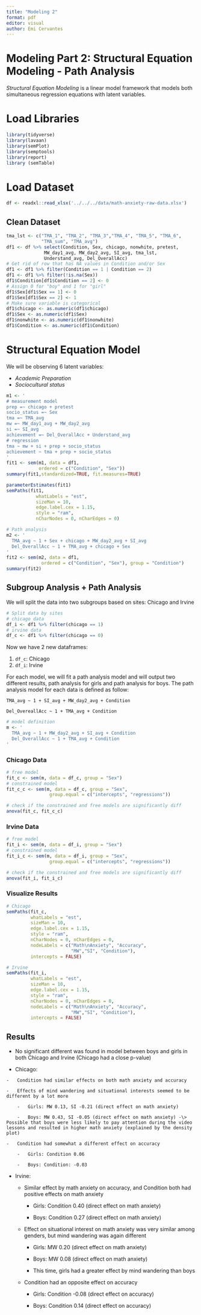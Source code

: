 ```yaml
---
title: "Modeling 2"
format: pdf
editor: visual
author: Emi Cervantes
---
```


# Modeling Part 2: Structural Equation Modeling - Path Analysis

*Structural Equation Modeling* is a linear model framework that models both simultaneous regression equations with latent variables.

# Load Libraries

```r
library(tidyverse)
library(lavaan)
library(semPlot)
library(semptools)
library(report)
library (semTable)
```

# Load Dataset

```r
df <- readxl::read_xlsx('../../../data/math-anxiety-raw-data.xlsx')
```

## Clean Dataset

```r
tma_lst <- c("TMA_1", "TMA_2", "TMA_3","TMA_4", "TMA_5", "TMA_6",
             "TMA_sum", "TMA_avg")
df1 <- df %>% select(Condition, Sex, chicago, nonwhite, pretest,
              MW_day1_avg, MW_day2_avg, SI_avg, tma_lst,
              Understand_avg, Del_OverallAcc)
# Get rid of row that has NA values in Condition and/or Sex
df1 <- df1 %>% filter(Condition == 1 | Condition == 2)
df1 <- df1 %>% filter(!is.na(Sex))
df1$Condition[df1$Condition == 2] <- 0
# Assign 0 for "boy" and 1 for "girl"
df1$Sex[df1$Sex == 1] <- 0
df1$Sex[df1$Sex == 2] <- 1
# Make sure variable is categorical
df1$chicago <- as.numeric(df1$chicago)
df1$Sex <- as.numeric(df1$Sex)
df1$nonwhite <- as.numeric(df1$nonwhite)
df1$Condition <- as.numeric(df1$Condition)
```

# Structural Equation Model

We will be observing 6 latent variables:

-   *Academic Preparation*
-   *Sociocultural status*

```r
m1 <- '
# measurement model
prep =~ chicago + pretest
socio_status =~ Sex
tma =~ TMA_avg
mw =~ MW_day1_avg + MW_day2_avg
si =~ SI_avg
achievement =~ Del_OverallAcc + Understand_avg
# regression
tma ~ mw + si + prep + socio_status
achievement ~ tma + prep + socio_status
'
fit1 <- sem(m1, data = df1,
            ordered = c("Condition", "Sex"))
summary(fit1,standardized=TRUE, fit.measures=TRUE)
```

```r
parameterEstimates(fit1)
semPaths(fit1,
           whatLabels = "est",
           sizeMan = 10,
           edge.label.cex = 1.15,
           style = "ram",
           nCharNodes = 0, nCharEdges = 0)
```

```r
# Path analysis
m2 <- '
  TMA_avg ~ 1 + Sex + chicago + MW_day2_avg + SI_avg
  Del_OverallAcc ~ 1 + TMA_avg + chicago + Sex
'
fit2 <- sem(m2, data = df1,
             ordered = c("Condition", "Sex"), group = "Condition")
summary(fit2)
```

## Subgroup Analysis + Path Analysis

We will split the data into two subgroups based on sites: Chicago and Irvine

```r
# Split data by sites
# chicago data
df_i <- df1 %>% filter(chicago == 1)
# irvine data
df_c <- df1 %>% filter(chicago == 0)
```

Now we have 2 new dataframes:

1.  `df_c`: Chicago
2.  `df_i`: Irvine

For each model, we will fit a path analysis model and will output two different results, path analysis for girls and path analysis for boys. The path analysis model for each data is defined as follow:

`TMA_avg ~ 1 + SI_avg + MW_day2_avg + Condition`

`Del_OvereallAcc ~ 1 + TMA_avg + Condition`

```r
# model definition
m <- '
  TMA_avg ~ 1 + MW_day2_avg + SI_avg + Condition
  Del_OverallAcc ~ 1 + TMA_avg + Condition
'
```

### Chicago Data

```r
# free model
fit_c <- sem(m, data = df_c, group = "Sex")
# constrained model
fit_c_c <- sem(m, data = df_c, group = "Sex",
                group.equal = c("intercepts", "regressions"))
```

```r
# check if the constrained and free models are significantly diff
anova(fit_c, fit_c_c)
```

### Irvine Data

```r
# free model
fit_i <- sem(m, data = df_i, group = "Sex")
# constrained model
fit_i_c <- sem(m, data = df_i, group = "Sex",
                group.equal = c("intercepts", "regressions"))
```

```r
# check if the constrained and free models are significantly diff
anova(fit_i, fit_i_c)
```

### Visualize Results

```r
# Chicago
semPaths(fit_c,
         whatLabels = "est",
         sizeMan = 10,
         edge.label.cex = 1.15,
         style = "ram",
         nCharNodes = 0, nCharEdges = 0,
         nodeLabels = c("Math\nAnxiety", "Accuracy",
                        "MW","SI", "Condition"),
         intercepts = FALSE)

# Irvine
semPaths(fit_i,
         whatLabels = "est",
         sizeMan = 10,
         edge.label.cex = 1.15,
         style = "ram",
         nCharNodes = 0, nCharEdges = 0,
         nodeLabels = c("Math\nAnxiety", "Accuracy",
                        "MW","SI", "Condition"),
         intercepts = FALSE)

```

## Results

-   No significant different was found in model between boys and girls in both Chicago and Irvine (Chicago had a close p-value)

-   Chicago:

```         
-   Condition had similar effects on both math anxiety and accuracy

-   Effects of mind wandering and situational interests seemed to be different by a lot more

    -   Girls: MW 0.13, SI -0.21 (direct effect on math anxiety)

    -   Boys: MW 0.43, SI -0.05 (direct effect on math anxiety) -\> Possible that boys were less likely to pay attention during the video lessons and resulted in higher math anxiety (explained by the density plot)

-   Condition had somewhat a different effect on accuracy

    -   Girls: Condition 0.06

    -   Boys: Condition: -0.03
```

-   Irvine:

    -   Similar effect by math anxiety on accuracy, and Condition both had positive effects on math anxiety

        -   Girls: Condition 0.40 (direct effect on math anxiety)

        -   Boys: Condition 0.27 (direct effect on math anxiety)

    -   Effect on situational interest on math anxiety was very similar among genders, but mind wandering was again different

        -   Girls: MW 0.20 (direct effect on math anxiety)

        -   Boys: MW 0.08 (direct effect on math anxiety)

        -   This time, girls had a greater effect by mind wandering than boys

    -   Condition had an opposite effect on accuracy

        -   Girls: Condition -0.08 (direct effect on accuracy)

        -   Boys: Condition 0.14 (direct effect on accuracy)
